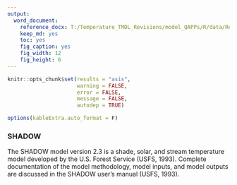 ```yaml
---
output: 
  word_document:
    reference_docx: T:/Temperature_TMDL_Revisions/model_QAPPs/R/data/Report_Template.docx
    keep_md: yes
    toc: yes
    fig_caption: yes
    fig_width: 12
    fig_height: 6
---
```


```r

knitr::opts_chunk$set(results = "asis",
                      warning = FALSE,
                      error = FALSE,
                      message = FALSE,
                      autodep = TRUE)

options(kableExtra.auto_format = F)

```

### SHADOW

The SHADOW model version 2.3 is a shade, solar, and stream temperature model developed by the U.S. Forest Service (USFS, 1993). Complete documentation of the model methodology, model inputs, and model outputs are discussed in the SHADOW user’s manual (USFS, 1993).